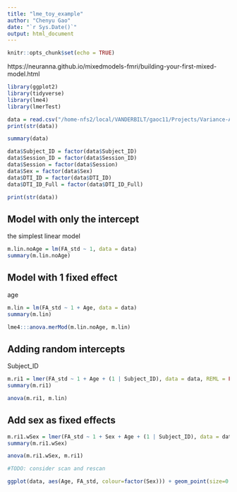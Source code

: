 ```yaml
---
title: "lme_toy_example"
author: "Chenyu Gao"
date: "`r Sys.Date()`"
output: html_document
---
```


```r
knitr::opts_chunk$set(echo = TRUE)
```

https://neuranna.github.io/mixedmodels-fmri/building-your-first-mixed-model.html

```r
library(ggplot2)
library(tidyverse)
library(lme4)
library(lmerTest)
```

```r
data = read.csv("/home-nfs2/local/VANDERBILT/gaoc11/Projects/Variance-Aging-Diffusion/Data/part/EveType1-140-FA_std.csv", header=TRUE)
print(str(data))

summary(data)
```

```r
data$Subject_ID = factor(data$Subject_ID)
data$Session_ID = factor(data$Session_ID)
data$Session = factor(data$Session)
data$Sex = factor(data$Sex)
data$DTI_ID = factor(data$DTI_ID)
data$DTI_ID_Full = factor(data$DTI_ID_Full)

print(str(data))
```
## Model with only the intercept
the simplest linear model
```r
m.lin.noAge = lm(FA_std ~ 1, data = data)
summary(m.lin.noAge)
```

## Model with 1 fixed effect
age

```r
m.lin = lm(FA_std ~ 1 + Age, data = data)
summary(m.lin)
```
```r
lme4:::anova.merMod(m.lin.noAge, m.lin)
```

## Adding random intercepts
Subject_ID
```r
m.ri1 = lmer(FA_std ~ 1 + Age + (1 | Subject_ID), data = data, REML = FALSE)
summary(m.ri1)
```
```r
anova(m.ri1, m.lin)
```

## Add sex as fixed effects
```r
m.ri1.wSex = lmer(FA_std ~ 1 + Sex + Age + (1 | Subject_ID), data = data, REML = FALSE)
summary(m.ri1.wSex)

```
```r
anova(m.ri1.wSex, m.ri1)
```

```r
#TODO: consider scan and rescan
```


```r
ggplot(data, aes(Age, FA_std, colour=factor(Sex))) + geom_point(size=0.2)
```

```r

```